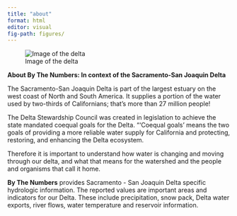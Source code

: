 ```yaml
---
title: "about"
format: html
editor: visual
fig-path: figures/
---
```




![Image of the delta](/figures/delta_about_background.jpg)



::: content
**About By The Numbers: In context of the Sacramento-San Joaquin Delta**

The Sacramento-San Joaquin Delta is part of the largest estuary on the west coast of North and South America. It supplies a portion of the water used by two-thirds of Californians; that’s more than 27 million people!

The Delta Stewardship Council was created in legislation to achieve the state mandated coequal goals for the Delta. "'Coequal goals' means the two goals of providing a more reliable water supply for California and protecting, restoring, and enhancing the Delta ecosystem. 

Therefore it is important to understand how water is changing and moving through our delta, and what that means for the watershed and the people and organisms that call it home.

**By The Numbers** provides Sacramento - San Joaquin Delta specific hydrologic information. The reported values are important areas and indicators for our Delta. These include precipitation, snow pack, Delta water exports, river flows, water temperature and reservoir information.
:::
